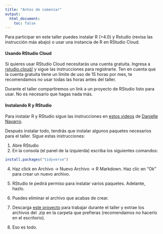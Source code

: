 ```yaml
---
title: "Antes de comenzar"
output:
  html_document:
    toc: false
---
```


Para participar en este taller puedes instalar R (>4.0) y Rstudio (revisa las instrucción más abajo) o usar una instancia de R en RStudio Cloud.

#### Usando RStudio Cloud

Si quieres usar RStudio Cloud necesitarás una cuenta gratuita. Ingresa a [rstudio.cloud/](https://rstudio.cloud/) y sigue las instrucciones para registrarte. Ten en cuenta que la cuenta gratuita tiene un límite de uso de 15 horas por mes, te recomendamos no usar todas las horas antes del taller.

Durante el taller compartiremos un link a un proyecto de RStudio listo para usar. No es necesario que hagas nada más. 

#### Instalando R y RStudio

Para instalar R y RStudio sigue las instrucciones en [estos videos](https://www.youtube.com/playlist?list=PLRPB0ZzEYegOZivdelOuEn-R-XUN-DOjd) de [Danielle Navarro](https://djnavarro.net/).

Después instalar todo, tendrás que instalar algunos paquetes necesarios para el taller. Sigue estas instrucciones:

1. Abre RStudio
2. En la consola (el panel de la izquierda) escriba los siguientes comandos:

```r
install.packages("tidyverse")

```

4. Haz click en Archivo -> Nuevo Archivo -> R Markdown. Haz clic en "Ok" para crear un nuevo archivo. 

5. RStudio te pedirá permiso para instalar varios paquetes. Adelante, hazlo. 

5. Puedes eliminar el archivo que acabas de crear.

6. Descarga [este proyecto](rstudio-project-agro.zip) para trabajar durante el taller y extrae los archivos del .zip en la carpeta que prefieras (recomendamos no hacerlo en el escritorio).

7. Eso es todo. 

